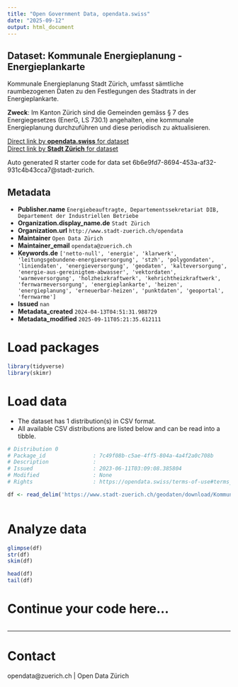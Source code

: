 ```yaml
---
title: "Open Government Data, opendata.swiss"
date: "2025-09-12"
output: html_document
---
```


## Dataset: Kommunale Energieplanung - Energieplankarte

Kommunale Energieplanung Stadt Zürich, umfasst sämtliche raumbezogenen Daten zu den Festlegungen des Stadtrats in der Energieplankarte.

**Zweck**: Im Kanton Zürich sind die Gemeinden gemäss § 7 des Energiegesetzes (EnerG, LS 730.1) angehalten, eine kommunale Energieplanung durchzuführen und diese periodisch zu aktualisieren.

[Direct link by **opendata.swiss** for dataset](https://opendata.swiss/de/dataset/kommunale-energieplanung-energieplankarte)<br>
[Direct link by **Stadt Zürich** for dataset](https://data.stadt-zuerich.ch/dataset/geo_kommunale_energieplanung___energieplankarte)

Auto generated R starter code for data set 6b6e9fd7-8694-453a-af32-931c4b43cca7@stadt-zurich.

## Metadata

- **Publisher.name** `Energiebeauftragte, Departementssekretariat DIB, Departement der Industriellen Betriebe`
- **Organization.display_name.de** `Stadt Zürich`
- **Organization.url** `http://www.stadt-zuerich.ch/opendata`
- **Maintainer** `Open Data Zürich`
- **Maintainer_email** `opendata@zuerich.ch`
- **Keywords.de** `['netto-null', 'energie', 'klarwerk', 'leitungsgebundene-energieversorgung', 'stzh', 'polygondaten', 'liniendaten', 'energieversorgung', 'geodaten', 'kalteversorgung', 'energie-aus-gereinigtem-abwasser', 'vektordaten', 'warmeversorgung', 'holzheizkraftwerk', 'kehrichtheizkraftwerk', 'fernwarmeversorgung', 'energieplankarte', 'heizen', 'energieplanung', 'erneuerbar-heizen', 'punktdaten', 'geoportal', 'fernwarme']`
- **Issued** `nan`
- **Metadata_created** `2024-04-13T04:51:31.988729`
- **Metadata_modified** `2025-09-11T05:21:35.612111`


# Load packages

```r

library(tidyverse)
library(skimr)

```

# Load data

-   The dataset has 1 distribution(s) in CSV format.
-   All available CSV distributions are listed below and can be read into a tibble.

```r

# Distribution 0
# Package_id               : 7c49f08b-c5ae-4ff5-804a-4a4f2a0c708b
# Description              : 
# Issued                   : 2023-06-11T03:09:08.385804
# Modified                 : None
# Rights                   : https://opendata.swiss/terms-of-use#terms_open

df <- read_delim('https://www.stadt-zuerich.ch/geodaten/download/Kommunale_Energieplanung___Energieplankarte?format=10008')



```

# Analyze data

```r

glimpse(df)
str(df)
skim(df)

head(df)
tail(df)

```

# Continue your code here...

```r

```

------------------------------------------------------------------------

# Contact

opendata@zuerich.ch | Open Data Zürich
